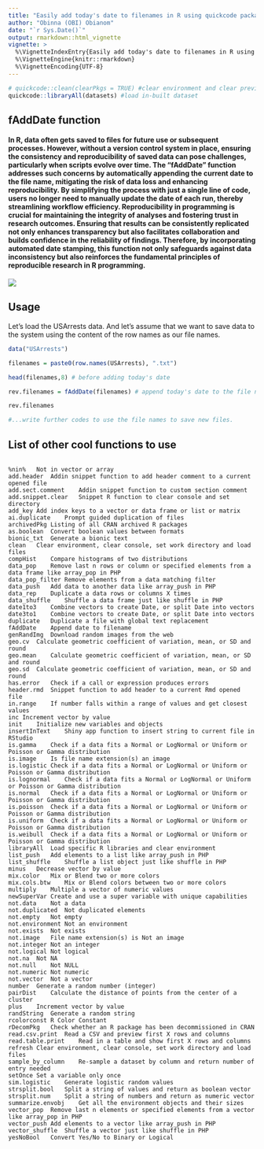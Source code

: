---
title: "Easily add today's date to filenames in R using quickcode package"
author: "Obinna (OBI) Obianom"
date: "`r Sys.Date()`"
output: rmarkdown::html_vignette
vignette: >
  %\VignetteIndexEntry{Easily add today's date to filenames in R using quickcode package}
  %\VignetteEngine{knitr::rmarkdown}
  %\VignetteEncoding{UTF-8}
---

```{r}
# quickcode::clean(clearPkgs = TRUE) #clear environment and clear previous package
quickcode::libraryAll(datasets) #load in-built dataset
```

## fAddDate function

#### In R, data often gets saved to files for future use or subsequent processes. However, without a version control system in place, ensuring the consistency and reproducibility of saved data can pose challenges, particularly when scripts evolve over time. The "fAddDate" function addresses such concerns by automatically appending the current date to the file name, mitigating the risk of data loss and enhancing reproducibility. By simplifying the process with just a single line of code, users no longer need to manually update the date of each run, thereby streamlining workflow efficiency. Reproducibility in programming is crucial for maintaining the integrity of analyses and fostering trust in research outcomes. Ensuring that results can be consistently replicated not only enhances transparency but also facilitates collaboration and builds confidence in the reliability of findings. Therefore, by incorporating automated date stamping, this function not only safeguards against data inconsistency but also reinforces the fundamental principles of reproducible research in R programming.

![](https://quickcode.obi.obianom.com/fadddate.png)

## Usage

Let's load the USArrests data. And let's assume that we want to save data to the system using the content of the row names as our file names.

```{r}
data("USArrests")

filenames = paste0(row.names(USArrests), ".txt")

head(filenames,8) # before adding today's date

rev.filenames = fAddDate(filenames) # append today's date to the file names

rev.filenames

#...write further codes to use the file names to save new files.

```

## List of other cool functions to use

```

%nin%	Not in vector or array
add.header	Addin snippet function to add header comment to a current opened file
add.sect.comment	Addin snippet function to custom section comment
add.snippet.clear	Snippet R function to clear console and set directory
add_key	Add index keys to a vector or data frame or list or matrix
ai.duplicate	Prompt guided duplication of files
archivedPkg	Listing of all CRAN archived R packages
as.boolean	Convert boolean values between formats
bionic_txt	Generate a bionic text
clean	Clear environment, clear console, set work directory and load files
compHist	Compare histograms of two distributions
data_pop	Remove last n rows or column or specified elements from a data frame like array_pop in PHP
data_pop_filter	Remove elements from a data matching filter
data_push	Add data to another data like array_push in PHP
data_rep	Duplicate a data rows or columns X times
data_shuffle	Shuffle a data frame just like shuffle in PHP
date1to3	Combine vectors to create Date, or split Date into vectors
date3to1	Combine vectors to create Date, or split Date into vectors
duplicate	Duplicate a file with global text replacement
fAddDate	Append date to filename
genRandImg	Download random images from the web
geo.cv	Calculate geometric coefficient of variation, mean, or SD and round
geo.mean	Calculate geometric coefficient of variation, mean, or SD and round
geo.sd	Calculate geometric coefficient of variation, mean, or SD and round
has.error	Check if a call or expression produces errors
header.rmd	Snippet function to add header to a current Rmd opened file
in.range	If number falls within a range of values and get closest values
inc	Increment vector by value
init	Initialize new variables and objects
insertInText	Shiny app function to insert string to current file in RStudio
is.gamma	Check if a data fits a Normal or LogNormal or Uniform or Poisson or Gamma distribution
is.image	Is file name extension(s) an image
is.logistic	Check if a data fits a Normal or LogNormal or Uniform or Poisson or Gamma distribution
is.lognormal	Check if a data fits a Normal or LogNormal or Uniform or Poisson or Gamma distribution
is.normal	Check if a data fits a Normal or LogNormal or Uniform or Poisson or Gamma distribution
is.poisson	Check if a data fits a Normal or LogNormal or Uniform or Poisson or Gamma distribution
is.uniform	Check if a data fits a Normal or LogNormal or Uniform or Poisson or Gamma distribution
is.weibull	Check if a data fits a Normal or LogNormal or Uniform or Poisson or Gamma distribution
libraryAll	Load specific R libraries and clear environment
list_push	Add elements to a list like array_push in PHP
list_shuffle	Shuffle a list object just like shuffle in PHP
minus	Decrease vector by value
mix.color	Mix or Blend two or more colors
mix.cols.btw	Mix or Blend colors between two or more colors
multiply	Multiple a vector of numeric values
newSuperVar	Create and use a super variable with unique capabilities
not.data	Not a data
not.duplicated	Not duplicated elements
not.empty	Not empty
not.environment	Not an environment
not.exists	Not exists
not.image	File name extension(s) is Not an image
not.integer	Not an integer
not.logical	Not logical
not.na	Not NA
not.null	Not NULL
not.numeric	Not numeric
not.vector	Not a vector
number	Generate a random number (integer)
pairDist	Calculate the distance of points from the center of a cluster
plus	Increment vector by value
randString	Generate a random string
rcolorconst	R Color Constant
rDecomPkg	Check whether an R package has been decommissioned in CRAN
read.csv.print	Read a CSV and preview first X rows and columns
read.table.print	Read in a table and show first X rows and columns
refresh	Clear environment, clear console, set work directory and load files
sample_by_column	Re-sample a dataset by column and return number of entry needed
setOnce	Set a variable only once
sim.logistic	Generate logistic random values
strsplit.bool	Split a string of values and return as boolean vector
strsplit.num	Split a string of numbers and return as numeric vector
summarize.envobj	Get all the environment objects and their sizes
vector_pop	Remove last n elements or specified elements from a vector like array_pop in PHP
vector_push	Add elements to a vector like array_push in PHP
vector_shuffle	Shuffle a vector just like shuffle in PHP
yesNoBool	Convert Yes/No to Binary or Logical

```
